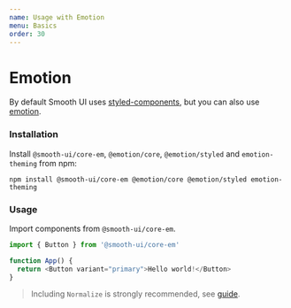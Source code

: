 ```yaml
---
name: Usage with Emotion
menu: Basics
order: 30
---
```


# Emotion

By default Smooth UI uses [styled-components](http://styled-components.com/), but you can also use [emotion](https://emotion.sh/).

### Installation

Install `@smooth-ui/core-em`, `@emotion/core`, `@emotion/styled` and `emotion-theming` from npm:

`npm install @smooth-ui/core-em @emotion/core @emotion/styled emotion-theming`

### Usage

Import components from `@smooth-ui/core-em`.

```js
import { Button } from '@smooth-ui/core-em'

function App() {
  return <Button variant="primary">Hello world!</Button>
}
```

> Including `Normalize` is strongly recommended, see [guide](/docs-basics-normalize).
